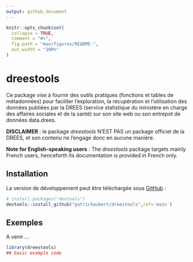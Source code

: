 ```yaml
---
output: github_document
---
```


<!-- README.md is generated from README.Rmd. Please edit that file -->

```r
knitr::opts_chunk$set(
  collapse = TRUE,
  comment = "#>",
  fig.path = "man/figures/README-",
  out.width = "100%"
)
```

# dreestools

<!-- badges: start -->
<!-- badges: end -->

Ce package vise à fournir des outils pratiques (fonctions et tables de métadonnées) pour faciliter l'exploration, la récupération et l'utilisation des données publiées par la DREES (service statistique du ministère en charge des affaires sociales et de la santé) sur son site web ou son entrepot de données data.drees.

**DISCLAIMER** : le package *dreestools* N'EST PAS un package officiel de la DREES, et son contenu ne l'engage donc en aucune manière.

**Note for English-speaking users** : The *dreestools* package targets mainly French users, henceforth its documentation is provided in French only.

## Installation

La version de développement peut être téléchargée sous [GitHub](https://github.com/patrickaubert/dreestools) :

``` r
# install.packages("devtools")
devtools::install_github("patrickaubert/dreestools",ref='main')
```
## Exemples

A venir ...

```r
library(dreestools)
## basic example code
```

